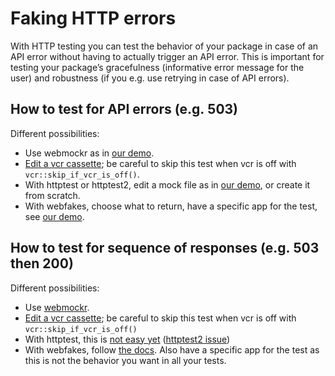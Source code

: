 # Faking HTTP errors {#errors-chapter}

With HTTP testing you can test the behavior of your package in case of an API error without having to actually trigger an API error.
This is important for testing your package's gracefulness (informative error message for the user) and robustness (if you e.g. use retrying in case of API errors).

## How to test for API errors (e.g. 503)

Different possibilities:

* Use webmockr as in [our demo](#vcr).
* [Edit a vcr cassette](https://docs.ropensci.org/vcr/articles/cassette-manual-editing.html); be careful to skip this test when vcr is off with `vcr::skip_if_vcr_is_off()`.
* With httptest or httptest2, edit a mock file as in [our demo](#httptest2), or create it from scratch.
* With webfakes, choose what to return, have a specific app for the test, see [our demo](#webfakes).

## How to test for sequence of responses (e.g. 503 then 200)

Different possibilities:

* Use [webmockr](https://docs.ropensci.org/vcr/articles/cassette-manual-editing.html#the-same-thing-with-webmockr-3).
* [Edit a vcr cassette](https://docs.ropensci.org/vcr/articles/cassette-manual-editing.html#example-2-test-using-an-edited-cassette-with-a-503-then-a-200-1); be careful to skip this test when vcr is off with `vcr::skip_if_vcr_is_off()`
* With httptest, this is [not easy yet](https://github.com/nealrichardson/httptest/issues/49) ([httptest2 issue](https://github.com/nealrichardson/httptest2/issues/18))
* With webfakes, follow [the docs](https://r-lib.github.io/webfakes/articles/how-to.html#how-do-i-test-a-sequence-of-requests-). Also have a specific app for the test as this is not the behavior you want in all your tests.